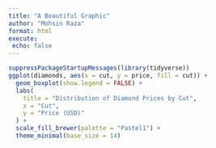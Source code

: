 ```yaml
---
title: "A Beautiful Graphic"
author: "Mohsin Raza"
format: html
execute:
 echo: false
---
```



```r
suppressPackageStartupMessages(library(tidyverse))
ggplot(diamonds, aes(x = cut, y = price, fill = cut)) +
  geom_boxplot(show.legend = FALSE) +
  labs(
    title = "Distribution of Diamond Prices by Cut",
    x = "Cut",
    y = "Price (USD)"
  ) +
  scale_fill_brewer(palette = "Pastel1") +
  theme_minimal(base_size = 14)

```
